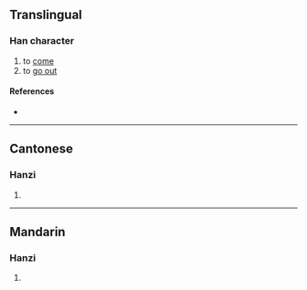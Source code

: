 {{character info/new}}
==Translingual==

===Han character===
{{Han char|rn=11|rad=入|as=05|sn=7|four=|canj=OUU|ids=⿱入出}}

# to [[come]]
# to [[go out]]

====References====
* {{Han ref|kx=0126.120|hdz=10129.040|uh=34B4|ud=13492}}

----

==Cantonese==

===Hanzi===
{{yue-hanzi|jyut=[[gwat1]]|y=gwat1}}

# {{defn|lang=yue|sort=入05}}

----

==Mandarin==

===Hanzi===
{{cmn-hanzi|pin=[[gǔ]] ([[gu3]])|wg=ku<sup>3</sup>}}

# {{defn|lang=cmn|sort=入05}}